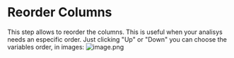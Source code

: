 # Reorder Columns
This step allows to reorder the columns.
This is useful when your analisys needs an especific order. Just clicking "Up" or "Down" you can choose the variables order, in images:
![image.png](https://alphacast-images.s3.us-west-2.amazonaws.com/next-s3-uploads/3be4c46a-2115-47fb-af29-7b8e24ea24b8/reorder-real.png)
